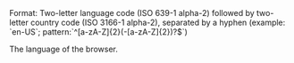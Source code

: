 <ParamField body="Language" type="string" required>  
Format: Two-letter language code (ISO 639-1 alpha-2) followed by two-letter country code (ISO 3166-1 alpha-2), separated by a hyphen (example: `en-US`; pattern:`^[a-zA-Z]{2}(-[a-zA-Z]{2})?$`)

The language of the browser.
</ParamField>
